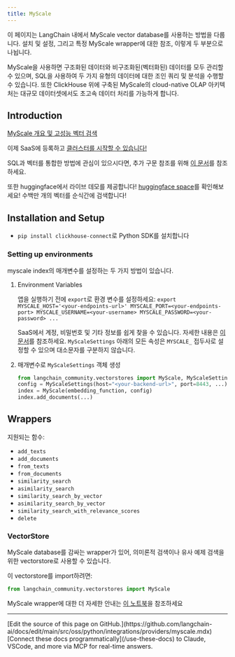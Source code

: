 ```yaml
---
title: MyScale
---
```


이 페이지는 LangChain 내에서 MyScale vector database를 사용하는 방법을 다룹니다.
설치 및 설정, 그리고 특정 MyScale wrapper에 대한 참조, 이렇게 두 부분으로 나뉩니다.

MyScale을 사용하면 구조화된 데이터와 비구조화된(벡터화된) 데이터를 모두 관리할 수 있으며, SQL을 사용하여 두 가지 유형의 데이터에 대한 조인 쿼리 및 분석을 수행할 수 있습니다. 또한 ClickHouse 위에 구축된 MyScale의 cloud-native OLAP 아키텍처는 대규모 데이터셋에서도 초고속 데이터 처리를 가능하게 합니다.

## Introduction

[MyScale 개요 및 고성능 벡터 검색](https://docs.myscale.com/en/overview/)

이제 SaaS에 등록하고 [클러스터를 시작할 수 있습니다!](https://docs.myscale.com/en/quickstart/)

SQL과 벡터를 통합한 방법에 관심이 있으시다면, 추가 구문 참조를 위해 [이 문서](https://docs.myscale.com/en/vector-reference/)를 참조하세요.

또한 huggingface에서 라이브 데모를 제공합니다! [huggingface space](https://huggingface.co/myscale)를 확인해보세요! 수백만 개의 벡터를 순식간에 검색합니다!

## Installation and Setup
- `pip install clickhouse-connect`로 Python SDK를 설치합니다

### Setting up environments

myscale index의 매개변수를 설정하는 두 가지 방법이 있습니다.

1. Environment Variables

    앱을 실행하기 전에 `export`로 환경 변수를 설정하세요:
        `export MYSCALE_HOST='<your-endpoints-url>' MYSCALE_PORT=<your-endpoints-port> MYSCALE_USERNAME=<your-username> MYSCALE_PASSWORD=<your-password> ...`

    SaaS에서 계정, 비밀번호 및 기타 정보를 쉽게 찾을 수 있습니다. 자세한 내용은 [이 문서](https://docs.myscale.com/en/cluster-management/)를 참조하세요.
    `MyScaleSettings` 아래의 모든 속성은 `MYSCALE_` 접두사로 설정할 수 있으며 대소문자를 구분하지 않습니다.

2. 매개변수로 `MyScaleSettings` 객체 생성


    ```python
    from langchain_community.vectorstores import MyScale, MyScaleSettings
    config = MyScaleSettings(host="<your-backend-url>", port=8443, ...)
    index = MyScale(embedding_function, config)
    index.add_documents(...)
    ```

## Wrappers
지원되는 함수:
- `add_texts`
- `add_documents`
- `from_texts`
- `from_documents`
- `similarity_search`
- `asimilarity_search`
- `similarity_search_by_vector`
- `asimilarity_search_by_vector`
- `similarity_search_with_relevance_scores`
- `delete`

### VectorStore

MyScale database를 감싸는 wrapper가 있어, 의미론적 검색이나 유사 예제 검색을 위한 vectorstore로 사용할 수 있습니다.

이 vectorstore를 import하려면:
```python
from langchain_community.vectorstores import MyScale
```

MyScale wrapper에 대한 더 자세한 안내는 [이 노트북](/oss/python/integrations/vectorstores/myscale)을 참조하세요

---

<Callout icon="pen-to-square" iconType="regular">
    [Edit the source of this page on GitHub.](https://github.com/langchain-ai/docs/edit/main/src/oss/python/integrations/providers/myscale.mdx)
</Callout>
<Tip icon="terminal" iconType="regular">
    [Connect these docs programmatically](/use-these-docs) to Claude, VSCode, and more via MCP for    real-time answers.
</Tip>
